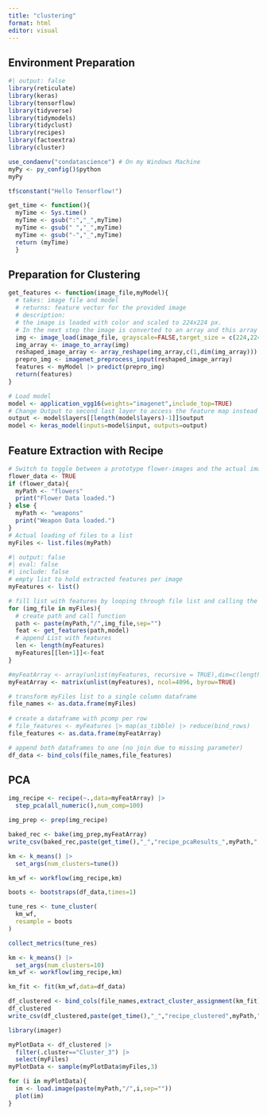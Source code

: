 ```yaml
---
title: "clustering"
format: html
editor: visual
---
```


## Environment Preparation

```r
#| output: false
library(reticulate)
library(keras)
library(tensorflow)
library(tidyverse)
library(tidymodels)
library(tidyclust)
library(recipes)
library(factoextra)
library(cluster)
```

```r
use_condaenv("condatascience") # On my Windows Machine
myPy <- py_config()$python
myPy
```

```r
tf$constant("Hello Tensorflow!")
```

```r
get_time <- function(){
  myTime <- Sys.time()
  myTime <- gsub(":","_",myTime)
  myTime <- gsub(" ","_",myTime)
  myTime <- gsub("-","_",myTime)
  return (myTime)
  }
```

## Preparation for Clustering

```r
get_features <- function(image_file,myModel){
  # takes: image file and model
  # returns: feature vector for the provided image
  # description:
  # the image is loaded with color and scaled to 224x224 px.
  # In the next step the image is converted to an array and this array is prepared for prediction on the provided model
  img <- image_load(image_file, grayscale=FALSE,target_size = c(224,224))
  img_array <- image_to_array(img)
  reshaped_image_array <- array_reshape(img_array,c(1,dim(img_array)))
  prepro_img <- imagenet_preprocess_input(reshaped_image_array)
  features <- myModel |> predict(prepro_img)
  return(features)
}
```

```r
# Load model
model <- application_vgg16(weights="imagenet",include_top=TRUE)
# Change Output to second last layer to access the feature map instead of classification result.
output <- model$layers[[length(model$layers)-1]]$output
model <- keras_model(inputs=model$input, outputs=output)
```

## Feature Extraction with Recipe

```r
# Switch to toggle between a prototype flower-images and the actual images to be clustered
flower_data <- TRUE
if (flower_data){
  myPath <- "flowers"
  print("Flower Data loaded.")
} else {
  myPath <- "weapons"
  print("Weapon Data loaded.")
}
# Actual loading of files to a list
myFiles <- list.files(myPath)
```

```r
#| output: false
#| eval: false
#| include: false
# empty list to hold extracted features per image
myFeatures <- list()

# fill list with features by looping through file list and calling the function get_features
for (img_file in myFiles){
  # create path and call function
  path <- paste(myPath,"/",img_file,sep="")
  feat <- get_features(path,model)
  # append List with features
  len <- length(myFeatures)
  myFeatures[[len+1]]<-feat
}

#myFeatArray <- array(unlist(myFeatures, recursive = TRUE),dim=c(length(myFeatures),length(myFeatures[[1]])))
myFeatArray <- matrix(unlist(myFeatures), ncol=4096, byrow=TRUE) 
```

```r
# transform myFiles list to a single column dataframe
file_names <- as.data.frame(myFiles)
  
# create a dataframe with pcomp per row
# file_features <- myFeatures |> map(as_tibble) |> reduce(bind_rows)
file_features <- as.data.frame(myFeatArray)

# append both dataframes to one (no join due to missing parameter)
df_data <- bind_cols(file_names,file_features)
```

## PCA

```r
img_recipe <- recipe(~.,data=myFeatArray) |>
  step_pca(all_numeric(),num_comp=100)
```

```r
img_prep <- prep(img_recipe)
```

```r
baked_rec <- bake(img_prep,myFeatArray)
write_csv(baked_rec,paste(get_time(),"_","recipe_pcaResults_",myPath,".csv",sep=""))
```

```r
km <- k_means() |>
  set_args(num_clusters=tune())
```

```r
km_wf <- workflow(img_recipe,km)
```

```r
boots <- bootstraps(df_data,times=1)

tune_res <- tune_cluster(
  km_wf,
  resample = boots
)
```

```r
collect_metrics(tune_res)
```

```r
km <- k_means() |>
  set_args(num_clusters=10)
km_wf <- workflow(img_recipe,km)
```

```r
km_fit <- fit(km_wf,data=df_data)
```

```r
df_clustered <- bind_cols(file_names,extract_cluster_assignment(km_fit))
df_clustered
write_csv(df_clustered,paste(get_time(),"_","recipe_clustered",myPath,".csv",sep=""))
```

```r
library(imager)
```

```r
myPlotData <- df_clustered |>
  filter(.cluster=="Cluster_3") |>
  select(myFiles)
myPlotData <- sample(myPlotData$myFiles,3)

for (i in myPlotData){
  im <- load.image(paste(myPath,"/",i,sep=""))
  plot(im)
}

```
